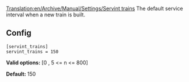 [[Translation:en/Archive/Manual/Settings/Servint trains]]
The default service interval when a new train is built.

== Config ==

<pre>
[servint_trains]
servint_trains = 150
</pre>

'''Valid options:''' [0 , 5 <= n <= 800]

'''Default:''' 150